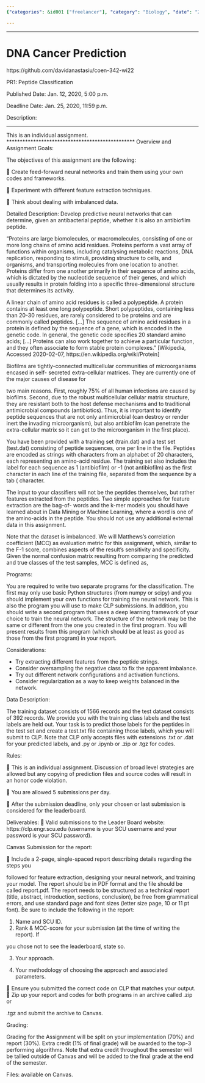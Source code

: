 ```yaml
---
{"categories": &id001 ["freelancer"], "category": "Biology", "date": "2023-12-22 23:52:59", "description": "In this assignment, students are tasked with categorizing antimicrobial and antibiofilm peptide sequences using feature extraction techniques by the due date of January 25, 2020. Throughout the process, students must submit daily reports and compile a final PDF report for evaluation. The grading criteria and additional opportunities for earning extra credit are specified.", "tags": *id001, "title": "DNA Cancer Prediction"}

---
```


------

# DNA Cancer Prediction

https://github.com/davidanastasiu/coen-342-wi22

PR1: Peptide Classification

Published Date:
Jan. 12, 2020, 5:00 p.m.

Deadline Date:
Jan. 25, 2020, 11:59 p.m.

Description:

************************************************
This is an individual assignment.
************************************************
Overview and Assignment Goals:

The objectives of this assignment are the following:


Create feed-forward neural networks and train them using your own codes and 
frameworks.


Experiment with different feature extraction techniques.


Think about dealing with imbalanced data.

Detailed Description:
Develop predictive neural networks that can determine, given an antibacterial peptide, 
whether it is also an antibiofilm peptide.

"Proteins are large biomolecules, or macromolecules, consisting of one or more long 
chains of amino acid residues. Proteins perform a vast array of functions within organisms, 
including catalysing metabolic reactions, DNA replication, responding to stimuli, providing 
structure to cells, and organisms, and transporting molecules from one location to another. 
Proteins differ from one another primarily in their sequence of amino acids, which is 
dictated by the nucleotide sequence of their genes, and which usually results in protein 
folding into a specific three-dimensional structure that determines its activity.

A linear chain of amino acid residues is called a polypeptide. A protein contains at least 
one long polypeptide. Short polypeptides, containing less than 20-30 residues, are rarely 
considered to be proteins and are commonly called peptides. [...] The sequence of amino 
acid residues in a protein is defined by the sequence of a gene, which is encoded in the 
genetic code. In general, the genetic code specifies 20 standard amino acids; [...] Proteins 
can also work together to achieve a particular function, and they often associate to form 
stable protein complexes." [Wikipedia, Accessed 2020-02-07, 
https://en.wikipedia.org/wiki/Protein] 

Biofilms are tightly-connected multicellular communities of microorganisms encased in self-
secreted extra-cellular matrices. They are currently one of the major causes of disease for 

two main reasons. First, roughly 75% of all human infections are caused by biofilms. 
Second, due to the robust multicellular cellular matrix structure, they are resistant both to 
the host defense mechanisms and to traditional antimicrobial compounds (antibiotics). 
Thus, it is important to identify peptide sequences that are not only antimicrobial (can 
destroy or render inert the invading microorganism), but also antibiofilm (can penetrate the 
extra-cellular matrix so it can get to the microorganism in the first place). 

You have been provided with a training set (train.dat) and a test set (test.dat) consisting of 
peptide sequences, one per line in the file. Peptides are encoded as strings with characters
from an alphabet of 20 characters, each representing an amino-acid residue. The training 
set also includes the label for each sequence as 1 (antibiofilm) or -1 (not antibiofilm) as the 
first character in each line of the training file, separated from the sequence by a tab (\t) 
character. 

The input to your classifiers will not be the peptides themselves, but rather features 
extracted from the peptides. Two simple approaches for feature extraction are the bag-of-
words and the k-mer models you should have learned about in Data Mining or Machine 
Learning, where a word is one of the amino-acids in the peptide. You should not use any 
additional external data in this assignment. 

Note that the dataset is imbalanced. We will Matthews’s correlation coefficient (MCC) as 
evaluation metric for this assignment, which, similar to the F-1 score, combines aspects of 
the result’s sensitivity and specificity. Given the normal confusion matrix resulting from 
comparing the predicted and true classes of the test samples, MCC is defined as,

Programs:

You are required to write two separate programs for the classification. The first may only 
use basic Python structures (from numpy or scipy) and you should implement your own 
functions for training the neural network. This is also the program you will use to make CLP
submissions. In addition, you should write a second program that uses a deep learning 
framework of your choice to train the neural network. The structure of the network may be 
the same or different from the one you created in the first program. You will present results 
from this program (which should be at least as good as those from the first program) in 
your report.

Considerations:

+ Try extracting different features from the peptide strings.
+ Consider oversampling the negative class to fix the apparent imbalance.
+ Try out different network configurations and activation functions.
+ Consider regularization as a way to keep weights balanced in the network.

Data Description:

The training dataset consists of 1566 records and the test dataset consists of 392 records. 
We provide you with the training class labels and the test labels are held out. Your task is 
to predict those labels for the peptides in the test set and create a test.txt file containing 
those labels, which you will submit to CLP. Note that CLP only accepts files with extensions
.txt or .dat for your predicted labels, and .py or .ipynb or .zip or .tgz for codes.

Rules:


This is an individual assignment. Discussion of broad level strategies are allowed but 
any copying of prediction files and source codes will result in an honor code violation.


You are allowed 5 submissions per day.


After the submission deadline, only your chosen or last submission is considered for 
the leaderboard.

Deliverables:

Valid submissions to the Leader Board website: https://clp.engr.scu.edu (username is 
your SCU username and your password is your SCU password).

Canvas Submission for the report:


Include a 2-page, single-spaced report describing details regarding the steps you 

followed for feature extraction, designing your neural network, and training your model. 
The report should be in PDF format and the file should be called report.pdf. The report 
needs to be structured as a technical report (title, abstract, introduction, sections, 
conclusion), be free from grammatical errors, and use standard page and font sizes (letter 
size page, 10 or 11 pt font). Be sure to include the following in the report:

1. Name and SCU ID.
2. Rank & MCC-score for your submission (at the time of writing the report). If 

you chose not to see the leaderboard, state so.

3.
Your approach.

4.
Your methodology of choosing the approach and associated parameters.

 Ensure you submitted the correct code on CLP that matches your output. 
 Zip up your report and codes for both programs in an archive called <SCU_ID>.zip or 

<SCU_ID>.tgz and submit the archive to Canvas.

Grading:

Grading for the Assignment will be split on your implementation (70%) and report (30%). 
Extra credit (1% of final grade) will be awarded to the top-3 performing algorithms. Note 
that extra credit throughout the semester will be tallied outside of Canvas and will be added
to the final grade at the end of the semester.

Files: available on Canvas. 


